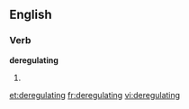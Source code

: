 ==English==

===Verb===
'''deregulating'''

# {{present participle of|[[deregulate]]}}

[[et:deregulating]]
[[fr:deregulating]]
[[vi:deregulating]]